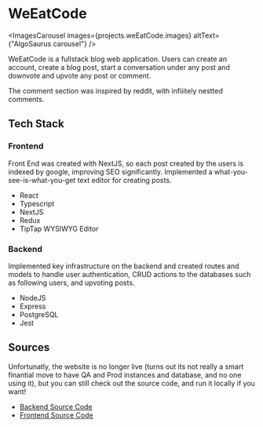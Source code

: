 
# WeEatCode

<ImagesCarousel
  images={projects.weEatCode.images}
  altText={"AlgoSaurus carousel"}
/>

WeEatCode is a fullstack blog web application. Users can create an
account, create a blog post, start a conversation under any post and
downvote and upvote any post or comment.

The comment section was inspired by reddit, with infiiitely nestted comments.

## Tech Stack

### Frontend

Front End was created with NextJS, so each post created by the users
is indexed by google, improving SEO significantly. Implemented a
what-you-see-is-what-you-get text editor for creating posts.

- React
- Typescript
- NextJS
- Redux
- TipTap WYSIWYG Editor

### Backend

Implemented key infrastructure on the backend and created routes and
models to handle user authentication, CRUD actions to the databases
such as following users, and upvoting posts.

- NodeJS
- Express
- PostgreSQL
- Jest

## Sources

Unfortunatly, the website is no longer live (turns out its not really a smart finantial move to have QA and Prod instances and database, and no one using it), but you can still check
out the source code, and run it locally if you want!

- [Backend Source Code](https://github.com/anthony-fdez/weeatcode-backend)
- [Frontend Source Code](https://github.com/anthony-fdez/weeatcode-frontend)
